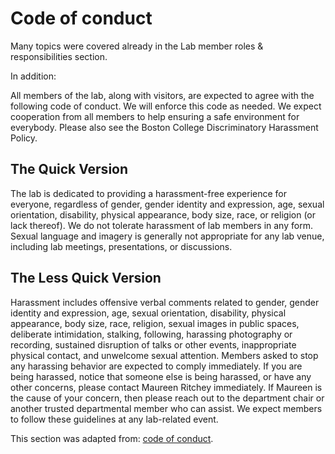 # Code of conduct {.unnumbered}

Many topics were covered already in the ​Lab member roles & responsibilities​ section.

In addition:

All members of the lab, along with visitors, are expected to agree with the following code of conduct. We will enforce this code as needed. We expect cooperation from all members to help ensuring a safe environment for everybody. Please also see the Boston College D​ iscriminatory Harassment Policy​.

## The Quick Version
The lab is dedicated to providing a harassment-free experience for everyone, regardless of gender, gender identity and expression, age, sexual orientation, disability, physical appearance, body size, race, or religion (or lack thereof). We do not tolerate harassment of lab members in any form. Sexual language and imagery is generally not appropriate for any lab venue, including lab meetings, presentations, or discussions.

## The Less Quick Version

Harassment includes offensive verbal comments related to gender, gender identity and expression, age, sexual orientation, disability, physical appearance, body size, race, religion, sexual images in public spaces, deliberate intimidation, stalking, following, harassing photography or recording, sustained disruption of talks or other events, inappropriate physical contact, and unwelcome sexual attention. Members asked to stop any harassing behavior are expected to comply immediately. If you are being harassed, notice that someone else is being harassed, or have any other concerns, please contact Maureen Ritchey immediately. If Maureen is the cause of your concern, then please reach out to the department chair or another trusted departmental member who can assist.
We expect members to follow these guidelines at any lab-related event.

This section was adapted from: [c​ode of conduct](http://ivory.idyll.org/lab/coc.html).​